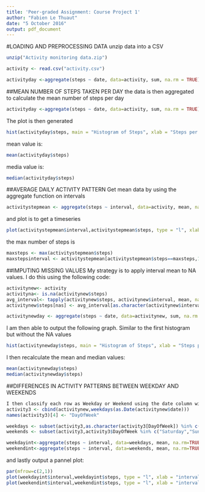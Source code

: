 ```yaml
---
title: 'Peer-graded Assignment: Course Project 1'
author: "Fabien Le Thuaut"
date: "5 October 2016"
output: pdf_document
---
```


#LOADING AND PREPROCESSING DATA
unzip data into a CSV
```r
unzip("Activity monitoring data.zip")

activity <- read.csv("activity.csv")

activityday <-aggregate(steps ~ date, data=activity, sum, na.rm = TRUE)

```

##MEAN NUMBER OF STEPS TAKEN PER DAY
the data is then aggregated to calculate the mean number of steps per day
```r
activityday <-aggregate(steps ~ date, data=activity, sum, na.rm = TRUE)
```

The plot is then generated
```r
hist(activityday$steps, main = "Histogram of Steps", xlab = "Steps per Day")

```

mean value is:
```r
mean(activityday$steps)
```

media value is:
```r
median(activityday$steps)
```

##AVERAGE DAILY ACTIVITY PATTERN
Get mean data by using the aggregate function on intervals
```r
activitystepmean <- aggregate(steps ~ interval, data=activity, mean, na.rm=TRUE)
```

and plot is to get a timeseries
```r
plot(activitystepmean$interval,activitystepmean$steps, type = "l", xlab = "interval", ylab = "steps")
```

the max number of steps is
```r
maxsteps <- max(activitystepmean$steps)
maxstepsinterval <- activitystepmean[activitystepmean$steps==maxsteps,1]
```

##IMPUTING MISSING VALUES
My strategy is to apply interval mean to NA values. I do this using the following code:
```r
activitynew<- activity
activityna<- is.na(activitynew$steps)
avg_interval<- tapply(activitynew$steps, activitynew$interval, mean, na.rm=TRUE, simplify = TRUE)
activitynew$steps[nas] <- avg_interval[as.character(activitynew$interval[activityna])]

activitynewday <- aggregate(steps ~ date, data=activitynew, sum, na.rm = TRUE)
```

I am then able to output the following graph. Similar to the first histogram but without the NA values
```r
hist(activitynewday$steps, main = "Histogram of Steps", xlab = "Steps per Day")
```

I then recalculate the mean and median values:
```r
mean(activitynewday$steps)
median(activitynewday$steps)
```

##DIFFERENCES IN ACTIVITY PATTERNS BETWEEN WEEKDAY AND WEEKENDS
```r
I then classify each row as Weekday or Weekend using the date column with the following code:
activity3 <- cbind(activitynew,weekdays(as.Date(activitynew$date)))
names(activity3)[4] <- "DayOfWeek"

weekdays <- subset(activity3,as.character(activity3[DayOfWeek]) %in% c("Monday","Tuesday","Wednesday","Thursday","Friday"))
weekends <- subset(activity3,activity3$DayOfWeek %in% c("Saturday","Sunday"))

weekdayint<-aggregate(steps ~ interval, data=weekdays, mean, na.rm=TRUE)
weekendint<-aggregate(steps ~ interval, data=weekends, mean, na.rm=TRUE)
```

and lastly output a pannel plot:
```r
par(mfrow=c(2,1))
plot(weekdayint$interval,weekdayint$steps, type = "l", xlab = "interval", ylab = "steps",main = "Weekdays")
plot(weekendint$interval,weekendint$steps, type = "l", xlab = "interval", ylab = "steps",main = "Weekends")
```